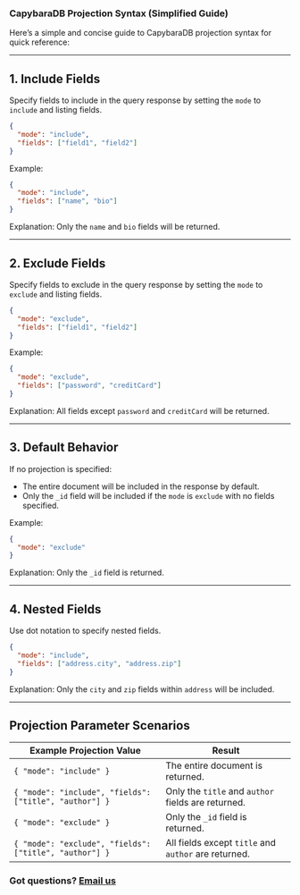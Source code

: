 ### CapybaraDB Projection Syntax (Simplified Guide)

Here’s a simple and concise guide to CapybaraDB projection syntax for quick reference:

---

## 1. **Include Fields**

Specify fields to include in the query response by setting the `mode` to `include` and listing fields.

```json
{
  "mode": "include",
  "fields": ["field1", "field2"]
}
```

Example:

```json
{
  "mode": "include",
  "fields": ["name", "bio"]
}
```

Explanation: Only the `name` and `bio` fields will be returned.

---

## 2. **Exclude Fields**

Specify fields to exclude in the query response by setting the `mode` to `exclude` and listing fields.

```json
{
  "mode": "exclude",
  "fields": ["field1", "field2"]
}
```

Example:

```json
{
  "mode": "exclude",
  "fields": ["password", "creditCard"]
}
```

Explanation: All fields except `password` and `creditCard` will be returned.

---

## 3. **Default Behavior**

If no projection is specified:

- The entire document will be included in the response by default.
- Only the `_id` field will be included if the `mode` is `exclude` with no fields specified.

Example:

```json
{
  "mode": "exclude"
}
```

Explanation: Only the `_id` field is returned.

---

## 4. **Nested Fields**

Use dot notation to specify nested fields.

```json
{
  "mode": "include",
  "fields": ["address.city", "address.zip"]
}
```

Explanation: Only the `city` and `zip` fields within `address` will be included.

---

## Projection Parameter Scenarios

| Example Projection Value                               | Result                                               |
| ------------------------------------------------------ | ---------------------------------------------------- |
| `{ "mode": "include" }`                                | The entire document is returned.                     |
| `{ "mode": "include", "fields": ["title", "author"] }` | Only the `title` and `author` fields are returned.   |
| `{ "mode": "exclude" }`                                | Only the `_id` field is returned.                    |
| `{ "mode": "exclude", "fields": ["title", "author"] }` | All fields except `title` and `author` are returned. |

### Got questions? [Email us](mailto:hello@capybaradb.co)
